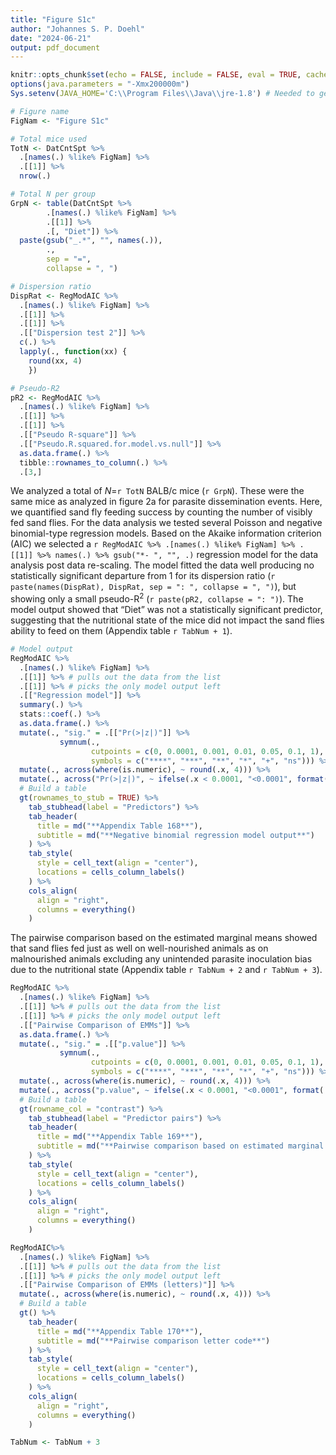 ```yaml
---
title: "Figure S1c"
author: "Johannes S. P. Doehl"
date: "2024-06-21"
output: pdf_document
---
```


~~~{=comment}
# Setup
~~~
```r
knitr::opts_chunk$set(echo = FALSE, include = FALSE, eval = TRUE, cache = TRUE, dev = "png", warning = FALSE, message = FALSE, fig.pos = "H", out.extra = "")
options(java.parameters = "-Xmx200000m")
Sys.setenv(JAVA_HOME='C:\\Program Files\\Java\\jre-1.8') # Needed to get around loading error of rJava
```

```r
# Figure name
FigNam <- "Figure S1c"

# Total mice used
TotN <- DatCntSpt %>%
  .[names(.) %like% FigNam] %>%
  .[[1]] %>%
  nrow(.)

# Total N per group
GrpN <- table(DatCntSpt %>%
        .[names(.) %like% FigNam] %>%
        .[[1]] %>%
        .[, "Diet"]) %>%
  paste(gsub("_.*", "", names(.)),
        ., 
        sep = "=", 
        collapse = ", ")

# Dispersion ratio
DispRat <- RegModAIC %>%
  .[names(.) %like% FigNam] %>%
  .[[1]] %>%
  .[[1]] %>%
  .[["Dispersion test 2"]] %>%
  c(.) %>%
  lapply(., function(xx) {
    round(xx, 4)
    }) 

# Pseudo-R2
pR2 <- RegModAIC %>%
  .[names(.) %like% FigNam] %>%
  .[[1]] %>%
  .[[1]] %>%
  .[["Pseudo R-square"]] %>%
  .[["Pseudo.R.squared.for.model.vs.null"]] %>%
  as.data.frame(.) %>%
  tibble::rownames_to_column(.) %>%
  .[3,]
```

We analyzed a total of *N*=`r TotN` BALB/c mice (`r GrpN`). These were the same mice as analyzed in figure 2a for parasite dissemination events. Here, we quantified sand fly feeding success by counting the number of visibly fed sand flies. For the data analysis we tested several Poisson and negative binomial-type regression models. Based on the Akaike information criterion (AIC) we selected a `r RegModAIC %>% .[names(.) %like% FigNam] %>% .[[1]] %>% names(.) %>% gsub("*- ", "", .)` regression model for the data analysis post data re-scaling. The model fitted the data well producing no statistically significant departure from 1 for its dispersion ratio (`r paste(names(DispRat), DispRat, sep = ": ", collapse = ", ")`), but showing only a small pseudo-R^2^ (`r paste(pR2, collapse = ": ")`). The model output showed that "Diet" was not a statistically significant predictor, suggesting that the nutritional state of the mice did not impact the sand flies ability to feed on them (Appendix table `r TabNum + 1`).

```r
# Model output
RegModAIC %>%
  .[names(.) %like% FigNam] %>%
  .[[1]] %>% # pulls out the data from the list
  .[[1]] %>% # picks the only model output left
  .[["Regression model"]] %>%
  summary(.) %>%
  stats::coef(.) %>%
  as.data.frame(.) %>%
  mutate(., "sig." = .[["Pr(>|z|)"]] %>%
           symnum(.,
                  cutpoints = c(0, 0.0001, 0.001, 0.01, 0.05, 0.1, 1),
                  symbols = c("****", "***", "**", "*", "+", "ns"))) %>%
  mutate(., across(where(is.numeric), ~ round(.x, 4))) %>%
  mutate(., across("Pr(>|z|)", ~ ifelse(.x < 0.0001, "<0.0001", format(.x, scientific = FALSE)))) %>%
  # Build a table
  gt(rownames_to_stub = TRUE) %>%
    tab_stubhead(label = "Predictors") %>%
    tab_header(
      title = md("**Appendix Table 168**"),
      subtitle = md("**Negative binomial regression model output**")
    ) %>%
    tab_style(
      style = cell_text(align = "center"),
      locations = cells_column_labels()
    ) %>%
    cols_align(
      align = "right",
      columns = everything()
    )
```

The pairwise comparison based on the estimated marginal means showed that sand flies fed just as well on well-nourished animals as on malnourished animals excluding any unintended parasite inoculation bias due to the nutritional state (Appendix table `r TabNum + 2` and `r TabNum + 3`).

```r
RegModAIC %>%
  .[names(.) %like% FigNam] %>%
  .[[1]] %>% # pulls out the data from the list
  .[[1]] %>% # picks the only model output left
  .[["Pairwise Comparison of EMMs"]] %>%
  as.data.frame(.) %>%
  mutate(., "sig." = .[["p.value"]] %>%
           symnum(.,
                  cutpoints = c(0, 0.0001, 0.001, 0.01, 0.05, 0.1, 1),
                  symbols = c("****", "***", "**", "*", "+", "ns"))) %>%
  mutate(., across(where(is.numeric), ~ round(.x, 4))) %>%
  mutate(., across("p.value", ~ ifelse(.x < 0.0001, "<0.0001", format(.x, scientific = FALSE)))) %>%
  # Build a table
  gt(rowname_col = "contrast") %>%
    tab_stubhead(label = "Predictor pairs") %>%
    tab_header(
      title = md("**Appendix Table 169**"),
      subtitle = md("**Pairwise comparison based on estimated marginal means**")
    ) %>%
    tab_style(
      style = cell_text(align = "center"),
      locations = cells_column_labels()
    ) %>%
    cols_align(
      align = "right",
      columns = everything()
    )
```

```r
RegModAIC%>%
  .[names(.) %like% FigNam] %>%
  .[[1]] %>% # pulls out the data from the list
  .[[1]] %>% # picks the only model output left
  .[["Pairwise Comparison of EMMs (letters)"]] %>%
  mutate(., across(where(is.numeric), ~ round(.x, 4))) %>%
  # Build a table
  gt() %>%
    tab_header(
      title = md("**Appendix Table 170**"),
      subtitle = md("**Pairwise comparison letter code**")
    ) %>%
    tab_style(
      style = cell_text(align = "center"),
      locations = cells_column_labels()
    ) %>%
    cols_align(
      align = "right",
      columns = everything()
    )
```


```r
TabNum <- TabNum + 3
```
